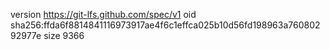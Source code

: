 version https://git-lfs.github.com/spec/v1
oid sha256:ffda6f8814841116973917ae4f6c1effca025b10d56fd198963a76080292977e
size 9366
